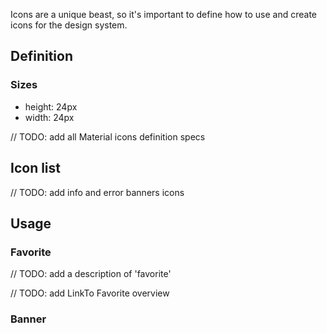 
<Meta title="Styles/Iconography" />

Icons are a unique beast, so it's important to define how to use and create icons for the design system.

## Definition

### Sizes

- height: 24px
- width: 24px

// TODO: add all Material icons definition specs

## Icon list

// TODO: add info and error banners icons

<Canvas>
  <Story id="atoms-icon--icon-default"></Story>
  <Story id="atoms-icon--icon-filled"></Story>
</Canvas>

## Usage

### Favorite

// TODO: add a description of 'favorite'

<Canvas>
  <Story id="molecules-favorite--favorite"></Story>
  <Story id="molecules-favorite--favorite-active"></Story>
</Canvas>
// TODO: add LinkTo Favorite overview

### Banner

<Canvas>
  <Story id="molecules-banner--banner-info"></Story>
  <Story id="molecules-banner--banner-error"></Story>
</Canvas>
